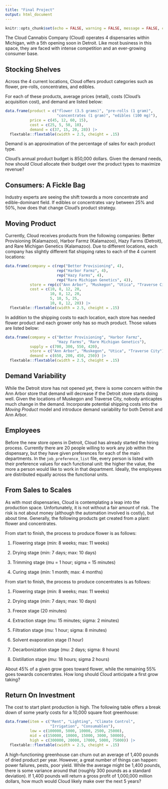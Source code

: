 ```yaml
---
title: "Final Project"
output: html_document
---
```


```r
knitr::opts_chunk$set(echo = FALSE, warning = FALSE, message = FALSE, comment = "")
```

The Cloud Cannabis Company (Cloud) operates 4 dispensaries within Michigan, with a 5th opening soon in Detroit. Like most business in this space, they are faced with intense competition and an ever-growing consumer base.

## Stocking Shelves

Across the 4 current locations, Cloud offers product categories such as flower, pre-rolls, concentrates, and edibles. 

For each of these products, average prices (retail), costs (Cloud's acquisition cost), and demand  are listed below:

```r
data.frame(product = c("flower (3.5 grams)", "pre-rolls (1 gram)", 
                       "concentrates (1 gram)", "edibles (100 mg)"), 
           price = c(45, 12, 60, 15), 
           cost = c(25, 5, 50, 10), 
           demand = c(37, 15, 20, 28)) |>
  flextable::flextable(cwidth = 2.5, cheight = .15)
```

Demand is an approximation of the percentage of sales for each product type. 

Cloud's annual product budget is 850,000 dollars. Given the demand needs, how should Cloud allocate their budget over the product types to maximize revenue?

## Consumers: A Fickle Bag

Industry experts are seeing the shift towards a more concentrate and edible-dominant field. If edibles or concentrates vary between 25% and 50%, how does that change Cloud's product strategy.

## Moving Product

Currently, Cloud receives products from the following companies: Better Provisioning (Kalamazoo), Harbor Farmz (Kalamazoo), Hazy Farms (Detroit), and Rare Michigan Genetics (Kalamazoo). Due to different locations, each company has slightly different flat shipping rates to each of the 4 current locations:

```r
data.frame(company = c(rep("Better Provisioning", 4), 
                       rep("Harbor Farmz", 4), 
                       rep("Hazy Farms", 4), 
                       rep("Rare Michigan Genetics", 4)), 
           store = rep(c("Ann Arbor", "Muskegon", "Utica", "Traverse City"), 4), 
           cost = c(10, 8, 12, 20, 
                    10, 8, 12, 20, 
                    5, 10, 5, 25,
                    10, 8, 12, 20)) |>
  flextable::flextable(cwidth = 2.5, cheight = .15)
```

In addition to the shipping costs to each location, each store has needed flower product and each grower only has so much product. Those values are listed below:

```r
data.frame(company = c("Better Provisioning", "Harbor Farmz",  
                       "Hazy Farms", "Rare Michigan Genetics"),  
           supply = c(700, 300, 550, 420), 
           store = c("Ann Arbor", "Muskegon", "Utica", "Traverse City"), 
           demand = c(650, 200, 450, 250)) |>
  flextable::flextable(cwidth = 2.5, cheight = .15)
```

## Demand Variability

While the Detroit store has not opened yet, there is some concern within the Ann Arbor store that demand will decrease if the Detroit store starts doing well. Given the locations of Muskegon and Traverse City, nobody anticaptes much change in the demand. Incorporate potential shipping costs into the *Moving Product* model and introduce demand variability for both Detroit and Ann Arbor.

## Employees

Before the new store opens in Detroit, Cloud has already started the hiring process. Currently there are 20 people willing to work any job within the dispensary, but they have given preferences for each of the main departments. In the `job_preference_list` file, every person is listed with their preference values for each functional unit: the higher the value, the more a person would like to work in that department. Ideally, the employees are distributed equally across the functional units.

## From Sales to Scales

As with most dispensaries, Cloud is contemplating a leap into the production space. Unfortunately, it is not without a fair amount of risk. The risk is not about money (although the automation involved is costly), but about time. Generally, the following products get created from a plant: flower and concentrates. 

From start to finish, the process to produce flower is as follows:

1. Flowering stage (min: 8 weeks; max: 11 weeks)

2. Drying stage (min: 7 days; max: 10 days)

3. Trimming stage (mu = 1 hour; sigma = 15 minutes)

4. Curing stage (min: 1 month; max: 4 months)

From start to finish, the process to produce concentrates is as follows:

1. Flowering stage (min: 8 weeks; max: 11 weeks)

2. Drying stage (min: 7 days; max: 10 days)

3. Freeze stage (20 minutes)

4. Extraction stage (mu: 15 minutes; sigma: 2 minutes)

5. Filtration stage (mu: 1 hour; sigma: 8 minutes)

6. Solvent evaporation stage (1 hour)

7. Decarbonization stage (mu: 2 days; sigma: 8 hours)

8. Distillation stage (mu: 18 hours; sigma 2 hours)

About 45% of a given grow goes toward flower, while the remaining 55% goes towards concentrates. How long should Cloud anticipate a first grow taking?

## Return On Investment

The cost to start plant production is high. The following table offers a break down of some yearly costs for a 10,000 square foot greenhouse:

```r
data.frame(item = c("Rent", "Lighting", "Climate Control", 
                    "Irrigation", "Consumables"),  
           low = c(100000, 5000, 10000, 2500, 25000), 
           mid = c(150000, 10000, 15000, 3000, 50000), 
           high = c(300000, 20000, 17000, 5000, 75000)) |>
  flextable::flextable(cwidth = 2.5, cheight = .15)
```

A high-functioning greenhouse can churn out an average of 1,400 pounds of dried product per year. However, a great number of things can happen: power failures, pests, poor yield. While the average might be 1,400 pounds, there is some variance around that (roughly 300 pounds as a standard deviation). If 1,400 pounds will return a gross profit of 1,000,000 million dollars, how much would Cloud likely make over the next 5 years?  